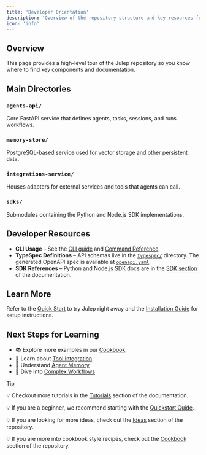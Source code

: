 ```yaml
---
title: 'Developer Orientation'
description: 'Overview of the repository structure and key resources for Julep developers'
icon: 'info'
---
```


## Overview

This page provides a high-level tour of the Julep repository so you know where to find key components and documentation.

## Main Directories

### `agents-api/`
Core FastAPI service that defines agents, tasks, sessions, and runs workflows.

### `memory-store/`
PostgreSQL-based service used for vector storage and other persistent data.

### `integrations-service/`
Houses adapters for external services and tools that agents can call.

### `sdks/`
Submodules containing the Python and Node.js SDK implementations.

## Developer Resources

- **CLI Usage** – See the [CLI guide](/julepcli/introduction) and [Command Reference](/julepcli/commands).
- **TypeSpec Definitions** – API schemas live in the [`typespec/`](https://github.com/julep-ai/julep/tree/dev/typespec) directory. The generated OpenAPI spec is available at [`openapi.yaml`](https://github.com/julep-ai/julep/blob/dev/openapi.yaml).
- **SDK References** – Python and Node.js SDK docs are in the [SDK section](/sdks/index) of the documentation.

## Learn More

Refer to the [Quick Start](/introduction/quickstart) to try Julep right away and the [Installation Guide](/introduction/install) for setup instructions.

## Next Steps for Learning

- 📚 Explore more examples in our [Cookbook](https://github.com/julep-ai/julep/tree/dev/cookbooks)
- 🔧 Learn about [Tool Integration](https://docs.julep.ai/docs/tools/overview)
- 🧠 Understand [Agent Memory](https://docs.julep.ai/docs/agents/memory)
- 🔄 Dive into [Complex Workflows](https://docs.julep.ai/docs/tasks/workflows)

> [!TIP]
> 💡 Checkout more tutorials in the [Tutorials](https://docs.julep.ai/docs/tutorials/) section of the documentation.
>
> 💡 If you are a beginner, we recommend starting with the [Quickstart Guide](https://docs.julep.ai/docs/introduction/quickstart).
>
> 💡 If you are looking for more ideas, check out the [Ideas](https://github.com/julep-ai/julep/blob/dev/cookbooks/IDEAS.md) section of the repository.
>
> 💡 If you are more into cookbook style recipes, check out the [Cookbook](https://github.com/julep-ai/julep/tree/dev/cookbooks) section of the repository.
